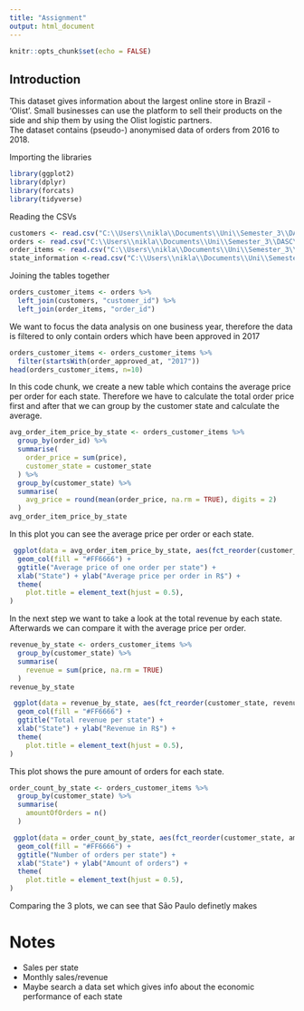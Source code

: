 ```yaml
---
title: "Assignment"
output: html_document
---
```


```r
knitr::opts_chunk$set(echo = FALSE)
```

## Introduction
This dataset gives information about the largest online store in Brazil - 'Olist'. Small businesses can use the platform to sell their products on the side and ship them by using the Olist logistic partners.\
The dataset contains (pseudo-) anonymised data of orders from 2016 to 2018.\



Importing the libraries
```r
library(ggplot2)
library(dplyr)
library(forcats)
library(tidyverse)
```

Reading the CSVs
```r
customers <- read.csv("C:\\Users\\nikla\\Documents\\Uni\\Semester_3\\DASC\\Datasets\\BrazilianEcommerce\\olist_customers_dataset.csv")
orders <- read.csv("C:\\Users\\nikla\\Documents\\Uni\\Semester_3\\DASC\\Datasets\\BrazilianEcommerce\\olist_orders_dataset.csv")
order_items <- read.csv("C:\\Users\\nikla\\Documents\\Uni\\Semester_3\\DASC\\Datasets\\BrazilianEcommerce\\olist_order_items_dataset.csv")
state_information <-read.csv("C:\\Users\\nikla\\Documents\\Uni\\Semester_3\\DASC\\Datasets\\BrazilianEcommerce\\brazil_state_information.csv", sep = ";")
```



Joining the tables together
```r
orders_customer_items <- orders %>%
  left_join(customers, "customer_id") %>%
  left_join(order_items, "order_id")
```


We want to focus the data analysis on one business year, therefore the data is filtered to only contain orders which have been approved in 2017
```r
orders_customer_items <- orders_customer_items %>%
  filter(startsWith(order_approved_at, "2017"))
head(orders_customer_items, n=10)
```


In this code chunk, we create a new table which contains the average price per order for each state.
Therefore we have to calculate the total order price first and after that we can group by the customer state and calculate the average.
```r
avg_order_item_price_by_state <- orders_customer_items %>%
  group_by(order_id) %>%
  summarise(
    order_price = sum(price),
    customer_state = customer_state
  ) %>%
  group_by(customer_state) %>%
  summarise(
    avg_price = round(mean(order_price, na.rm = TRUE), digits = 2)
  )
avg_order_item_price_by_state
```

In this plot you can see the average price per order or each state. 
```r
 ggplot(data = avg_order_item_price_by_state, aes(fct_reorder(customer_state, avg_price), avg_price)) +
  geom_col(fill = "#FF6666") +
  ggtitle("Average price of one order per state") +
  xlab("State") + ylab("Average price per order in R$") +
  theme(
    plot.title = element_text(hjust = 0.5),
)
```

In the next step we want to take a look at the total revenue by each state. Afterwards we can compare it with the average price per order.
```r
revenue_by_state <- orders_customer_items %>%
  group_by(customer_state) %>%
  summarise(
    revenue = sum(price, na.rm = TRUE)
  )
revenue_by_state

 ggplot(data = revenue_by_state, aes(fct_reorder(customer_state, revenue), revenue)) +
  geom_col(fill = "#FF6666") +
  ggtitle("Total revenue per state") +
  xlab("State") + ylab("Revenue in R$") +
  theme(
    plot.title = element_text(hjust = 0.5),
)
```

This plot shows the pure amount of orders for each state.
```r
order_count_by_state <- orders_customer_items %>%
  group_by(customer_state) %>%
  summarise(
    amountOfOrders = n()
  )

 ggplot(data = order_count_by_state, aes(fct_reorder(customer_state, amountOfOrders), amountOfOrders)) +
  geom_col(fill = "#FF6666") +
  ggtitle("Number of orders per state") +
  xlab("State") + ylab("Amount of orders") +
  theme(
    plot.title = element_text(hjust = 0.5),
)
```
Comparing the 3 plots, we can see that São Paulo definetly makes 


# Notes
- Sales per state
- Monthly sales/revenue
- Maybe search a data set which gives info about the economic performance of each state


